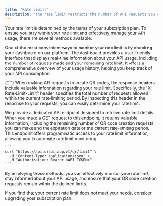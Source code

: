 ```yaml
---
title: "Rate limits"
description: "The rate limit restricts the number of API requests you can make within a specific time frame."
---
```


Your rate limit is determined by the terms of your subscription plan.
To ensure you stay within your rate limit and effectively manage your API usage, there are several methods available:

<AccordionGroup>
  <Accordion title="Dashboard">
    One of the most convenient ways to monitor your rate limit is by checking your dashboard on our platform. The dashboard provides a user-friendly interface that displays real-time information about your API usage, including the number of requests made and your remaining rate limit. It offers a comprehensive overview of your usage history, helping you keep track of your API consumption.
  </Accordion>

{" "}
<Accordion title="Check requests header value">
  When making API requests to create QR codes, the response headers include
  valuable information regarding your rate limit. Specifically, the
  "X-Rate-Limit-Limit" header specifies the total number of requests allowed
  within the current rate-limiting period. By inspecting this header in the
  response to your requests, you can easily determine your rate limit.
</Accordion>

  <Accordion title="Use dedicated API endpoint">
    We provide a dedicated API endpoint designed to retrieve rate limit details.
    When you make a GET request to this endpoint, it returns valuable information, including the remaining number of QR code creation requests you can make and the expiration date of the current rate-limiting period.
    This endpoint offers programmatic access to your rate limit information, allowing you to automate rate limit monitoring.

    ```
    curl "https://api.qrapi.app/v1/qr/limit" \
      -H 'Content-Type: application/json' \
      -H "Authorization: Bearer <API_TOKEN>"
    ```

  </Accordion>
</AccordionGroup>

By employing these methods, you can effectively monitor your rate limit, stay informed about your API usage, and ensure that your QR code creation requests remain within the defined limits.

If you find that your current rate limit does not meet your needs, consider upgrading your subscription plan.
